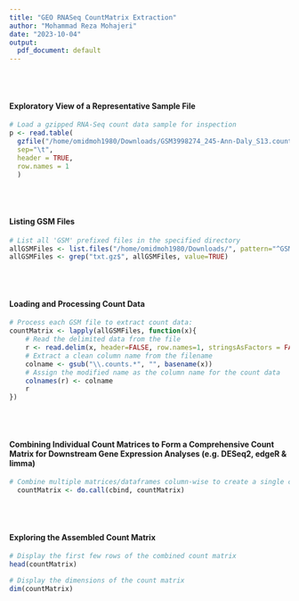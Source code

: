 ```yaml
---
title: "GEO RNASeq CountMatrix Extraction"
author: "Mohammad Reza Mohajeri"
date: "2023-10-04"
output:
  pdf_document: default
---
```





\begin{quote}

GSE135251
https://www.ncbi.nlm.nih.gov/geo/query/acc.cgi?acc=GSE135251
Supplementary file       Size        Download        File type/resource
GSE135251RAW.tar        43.7 Mb       (http)        TAR (of TXT)
"GSE135251RAW.tar" file was downloaded from GEO from GSE135251, then the tarball was unpacked using "tar xf GSE135251RAW.tar" in bash terminal

\end{quote}
<br>
<br>

#### Exploratory View of a Representative Sample File

  \begin{quote}
    Description for the explore-sample-file chunk: 
      - Exploratory Inspection of a Sample File
      - Description: This chunk is an optional step to facilitate the exploratory inspection of individual sample files. It provides an opportunity to understand the structure and content of the files before proceeding to subsequent analyses.
      
  \end{quote}
  
```r
# Load a gzipped RNA-Seq count data sample for inspection
p <- read.table(
  gzfile("/home/omidmoh1980/Downloads/GSM3998274_245-Ann-Daly_S13.counts.txt.gz"), 
  sep="\t", 
  header = TRUE, 
  row.names = 1
  )

```
<br>
<br>

#### Listing GSM Files

\begin{quote}
      Description for the GSM-file-listing chunk: 
        - This chunk identifies and lists all the GSM files (presumably from GEO) in the specified directory that end with "txt.gz". 
        -This is typically useful when one has downloaded raw data files from the GEO database and needs to process or analyze them in R. 
        - Make sure to unpack the tarball first (using "tar xf GSE135251RAW.tar") before executing this chunk.
        
\end{quote}
        
```r

# List all 'GSM' prefixed files in the specified directory
allGSMFiles <- list.files("/home/omidmoh1980/Downloads/", pattern="^GSM", full.names=TRUE)
allGSMFiles <- grep("txt.gz$", allGSMFiles, value=TRUE)

```
<br>
<br>

#### Loading and Processing Count Data

\begin{quote}
    Description for the process-GSM-files chunk: 
    - This chunk reads in each GSM file and processes it to extract count data. 
    Specifically, it:
        1. Reads the delimited data from the file (assuming no header and using the first column as row names).
        2. Extracts a clean column name from the filename, removing any ".counts" and subsequent characters.
        3. Assigns the cleaned name as the column name for the count data.
        4. Returns the processed data.
          The end result is a list of matrices (countMatrix), where each matrix corresponds to a GSM file's count data.
          
          \end{quote}
```r
# Process each GSM file to extract count data:
countMatrix <- lapply(allGSMFiles, function(x){
    # Read the delimited data from the file
    r <- read.delim(x, header=FALSE, row.names=1, stringsAsFactors = FALSE)
    # Extract a clean column name from the filename
    colname <- gsub("\\.counts.*", "", basename(x))
    # Assign the modified name as the column name for the count data
    colnames(r) <- colname
    r
})
```
<br>
<br>

#### Combining Individual Count Matrices to Form a Comprehensive Count Matrix for Downstream Gene Expression Analyses (e.g. DESeq2, edgeR & limma)

\begin{quote}
      Description for the assemble-count-matrix chunk: 
          - The 'do.call' function is employed here to bind together individual data frames from the 'countMatrix' list. 
          - Specifically:'do.call' takes a function (in this case, 'cbind') as its first argument.
          - The second argument to 'do.call' is our list of data frames, 'countMatrix'. 
          - Within this context, 'do.call' effectively "spreads out" each data frame in 'countMatrix' and uses 'cbind' to bind them all together column-wise.
          - As a result, the single, combined data frame we get has each of its columns representing the data extracted from a specific file in the 'allGSMFiles' list. 
          - Each column is named according to the file from which its data was sourced.
          
\end{quote}
```r

# Combine multiple matrices/dataframes column-wise to create a single count matrix
  countMatrix <- do.call(cbind, countMatrix)

```

<br>
<br>

#### Exploring the Assembled Count Matrix

\begin{quote}
    Description for the explore-count-matrix chunk: 
        - This chunk provides an initial look at the assembled count matrix.
        - First, it displays the top rows of the matrix to give a glimpse of its structure.
        - Next, it outputs the matrix's dimensions to provide a sense of its size (number of genes vs number of samples). 
        
        \end{quote}
```r
# Display the first few rows of the combined count matrix
head(countMatrix)

# Display the dimensions of the count matrix
dim(countMatrix)
```


  
  
 

    
 
  